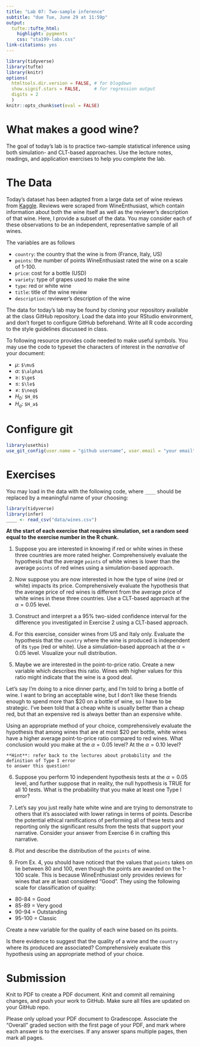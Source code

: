 ```yaml
---
title: "Lab 07: Two-sample inference"
subtitle: "due Tue, June 29 at 11:59p"
output: 
  tufte::tufte_html:
    highlight: pygments
    css: "sta199-labs.css"
link-citations: yes
---
```


```r
library(tidyverse)
library(tufte)
library(knitr)
options(
  htmltools.dir.version = FALSE, # for blogdown
  show.signif.stars = FALSE,     # for regression output
  digits = 2
  )
knitr::opts_chunk$set(eval = FALSE)
```


# What makes a good wine?

The goal of today's lab is to practice two-sample statistical inference using
both simulation- and CLT-based approaches. Use the lecture notes, readings, 
and application exercises to help you complete the lab.

# The Data

Today's dataset has been adapted from a large data set of wine reviews from
[Kaggle](https://www.kaggle.com/zynicide/wine-reviews). Reviews were scraped from 
WineEnthusiast, which contain information about both the wine itself as well as 
the reviewer's description of that wine. Here, I provide a subset of the data. 
You may consider each of these observations to be an
independent, representative sample of all wines.

The variables are as follows

- `country`: the country that the wine is from (France, Italy, US)
- `points`: the number of points WineEnthusiast rated the wine on a scale of 1-100. 
- `price`: cost for a bottle (USD)
- `variety`: type of grapes used to make the wine
- `type`: red or white wine
- `title`: title of the wine review
- `description`: reviewer's description of the wine

The data for today's lab may be found by cloning your repository available at 
the class GitHub repository. Load the data into your RStudio environment, and
don't forget to configure GitHub beforehand. Write all R code according to the 
style guidelines discussed in class. 


To following resource provides code needed to make useful symbols. You may use
the code to typeset the characters of interest in the *narrative* of your
document:

- $\mu$: `$\mu$`
- $\alpha$: `$\alpha$`
- $\ge$: `$\ge$`
- $\le$: `$\le$`
- $\neq$: `$\neq$`
- $H_0$: `$H_0$`
- $H_a$: `$H_a$`


# Configure git

```r
library(usethis)
use_git_config(user.name = "github username", user.email = "your email")
```



# Exercises

You may load in the data with the following code, where `____` should be
replaced by a meaningful name of your choosing:

```r
library(tidyverse)
library(infer)
____ <- read_csv("data/wines.csv")
```

**At the start of each exercise that requires simulation, set a random seed**
**equal to the exercise number in the R chunk.**

1. Suppose you are interested in knowing if red or white wines in these three countries
are more rated heigher.
Comprehensively evaluate the hypothesis that the average `points` of
white wines is lower than the average `points` of red wines using a simulation-based approach.


2. Now suppose you are now interested in how the type of wine (red or white) impacts
its price. Comprehensively evaluate the hypothesis that
the average price of red wines is different from the average price of white wines
in these three countries. Use a CLT-based approach at the $\alpha = 0.05$ level.


3. Construct and interpret a a 95% two-sided confidence interval for the 
difference you investigated in Exercise 2 using a CLT-based approach.


4. For this exercise, consider wines from US and Italy only. Evaluate the hypothesis
that the `country` where the wine is produced is independent of its `type` (red or white).
Use a simulation-based approach at the $\alpha = 0.05$ level. Visualize your null distribution.


5. Maybe we are interested in the point-to-price ratio. Create a new variable which describes this ratio. 
Wines with higher values for this ratio might indicate that the wine is a good deal.

Let's say I'm doing to a nice dinner party, and I'm told to bring a bottle of wine. 
I want to bring an acceptable wine, but I don't like these friends enough to spend more 
than $20 on a bottle of wine, so I have to be strategic. I've been told that a cheap white
is usually better than a cheap red, but that an expensive red is always better than an expensive white.

Using an appropriate method of your choice, comprehensively evaluate the hypothesis 
that among wines that are at most $20 per bottle, 
white wines have a higher average point-to-price ratio compared to red wines. 
What conclusion would you make at the $\alpha = 0.05$ level? At the $\alpha = 0.10$ level?


```marginfigure
**Hint**: refer back to the lectures about probability and the definition of Type I error
to answer this question! 
```

6. Suppose you perform 10 independent hypothesis tests at the $\alpha = 0.05$
level, and further suppose that in reality, the null hypothesis is TRUE for all
10 tests. What is the probability that you make at least one Type I error?


7. Let's say you just really hate white wine and are trying to demonstrate to
others that it's associated with lower ratings in terms of points. Describe the
potential ethical ramifications of performing all of these tests and reporting
only the significant results from the tests that support your narrative. 
Consider your answer from Exercise 6 in crafting this narrative.

8. Plot and describe the distribution of the `points` of wine.


9. From Ex. 4, you should have noticed that the values that `points` takes on lie
between 80 and 100, even though the points are awarded on the 1-100 scale. 
This is because WineEnthusiast only provides reviews for wines that are at least 
considered "Good". They using the following scale for classification of quality:

  - 80-84 = Good
  - 85-89 = Very good
  - 90-94 = Outstanding
  - 95-100 = Classic
  
Create a new variable for the quality of each wine based on its points.

Is there evidence to suggest that the quality of a wine and the `country` where its produced
are associated?
Comprehensively evaluate this hypothesis using an appropriate method of your choice.


# Submission

Knit to PDF to create a PDF document. Knit and commit all remaining changes, 
and push your work to GitHub. Make sure all files are updated on your GitHub 
repo.

Please only upload your PDF document to Gradescope. Associate the "Overall"
graded section with the first page of your PDF, and mark where each answer is 
to the exercises. If any answer spans multiple pages, then mark all pages.

